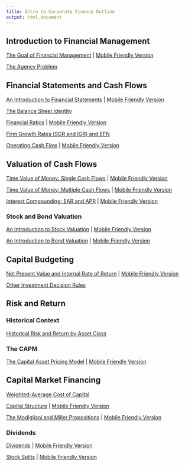 ```yaml
---
title: Intro to Corporate Finance Outline
output: html_document
---
```


## Introduction to Financial Management

[The Goal of Financial Management](https://micfm.shinyapps.io/goal_fin_mgmt/) | [Mobile Friendly Version](https://micfm.shinyapps.io/goal_fin_mgmt_mobile/)

[The Agency Problem]()

## Financial Statements and Cash Flows

[An Introduction to Financial Statements](https://micfm.shinyapps.io/basic_financial_statements) | [Mobile Friendly Version](https://micfm.shinyapps.io/basic_financial_statements_mobile)

[The Balance Sheet Identity](https://micfm.shinyapps.io/balance_sheet_identity/)

[Financial Ratios](https://micfm.shinyapps.io/Financial_Ratios) | [Mobile Friendly Version](https://micfm.shinyapps.io/Financial_Ratios_mobile)

[Firm Growth Rates (SGR and IGR) and EFN]()

[Operating Cash Flow](https://micfm.shinyapps.io/OCFs) | [Mobile Friendly Version](https://micfm.shinyapps.io/OCFs_mobile)

## Valuation of Cash Flows

[Time Value of Money: Single Cash Flows](https://micfm.shinyapps.io/TVM_Single_CFs) | [Mobile Friendly Version](https://micfm.shinyapps.io/TVM_Single_CFs_mobile)

[Time Value of Money: Multiple Cash Flows](https://micfm.shinyapps.io/TVM_Multiple_CFs/) | [Mobile Friendly Version](https://micfm.shinyapps.io/TVM_Multiple_CFs_mobile)

[Interest Compounding: EAR and APR](https://micfm.shinyapps.io/compounding) | [Mobile Friendly Version](https://micfm.shinyapps.io/compounding_mobile/)

### Stock and Bond Valuation

[An Introduction to Stock Valuation](https://micfm.shinyapps.io/intro_stock_valuation/) | [Mobile Friendly Version](https://micfm.shinyapps.io/intro_stock_valuation_mobile)

[An Introduction to Bond Valuation](https://micfm.shinyapps.io/intro_bond_valuation) | [Mobile Friendly Version](https://micfm.shinyapps.io/intro_bond_valuation_mobile/)

## Capital Budgeting

[Net Present Value and Internal Rate of Return](https://micfm.shinyapps.io/NPV_and_IRR/) | [Mobile Friendly Version](https://micfm.shinyapps.io/NPV_and_IRR_mobile)

[Other Investment Decision Rules]() 

## Risk and Return

### Historical Context

[Historical Risk and Return by Asset Class]()

### The CAPM

[The Capital Asset Pricing Model](https://micfm.shinyapps.io/The_CAPM) | [Mobile Friendly Version](https://micfm.shinyapps.io/The_CAPM_mobile)

## Capital Market Financing

[Weighted-Average Cost of Capital]()

[Capital Structure](https://micfm.shinyapps.io/capital_structure/) | [Mobile Friendly Version](https://micfm.shinyapps.io/capital_structure_mobile/)

[The Modigliani and Miller Propositions](https://micfm.shinyapps.io/MM_propositions/) | [Mobile Friendly Version](https://micfm.shinyapps.io/MM_propositions_mobile/)

### Dividends

[Dividends](https://micfm.shinyapps.io/dividends/) | [Mobile Friendly Version](https://micfm.shinyapps.io/dividends_mobile/)

[Stock Splits]() | [Mobile Friendly Version]()
